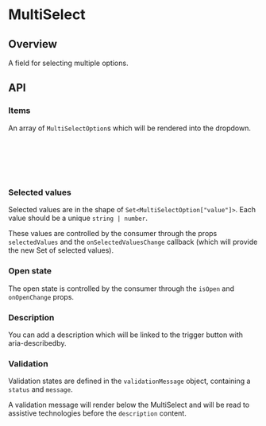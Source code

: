 
<Meta of={MultiSelectStories} />

# MultiSelect

<ResourceLinks
  sourceCode="https://github.com/cultureamp/kaizen-design-system/tree/main/packages/components/src/MultiSelect"
  designGuidelines="https://cultureamp.atlassian.net/wiki/spaces/DesignSystem/pages/3081896474/Select"
  className="!kz-mb-8"
/>

<SbReleaseNotification />

<KAIOInstallation exportNames="MultiSelect" />

## Overview

A field for selecting multiple options.

<Canvas of={MultiSelectStories.Playground} />
<Controls of={MultiSelectStories.Playground} />

## API

### Items

An array of `MultiSelectOption`s which will be rendered into the dropdown.

```ts
export type MultiSelectOption = {
  label: string
  // Used for "value" attribute in option - must be unique
  value: string | number
}

```

<Canvas of={MultiSelectStories.Items} />

### Selected values

Selected values are in the shape of `Set<MultiSelectOption["value"]>`.
Each value should be a unique `string | number`.

These values are controlled by the consumer through the props `selectedValues` and
the `onSelectedValuesChange` callback (which will provide the new Set of selected values).

<Canvas of={MultiSelectStories.SelectedValues} />

### Open state

The open state is controlled by the consumer through the `isOpen` and `onOpenChange` props.

<Canvas of={MultiSelectStories.OpenState} />

### Description

You can add a description which will be linked to the trigger button with aria-describedby.

<Canvas of={MultiSelectStories.Description} />

### Validation

Validation states are defined in the `validationMessage` object, containing a `status` and `message`.

<Canvas of={MultiSelectStories.ValidationMessage} />

A validation message will render below the MultiSelect and will be read to assistive technologies before the `description` content.

<Canvas of={MultiSelectStories.ValidationMessageWithDescription} />
